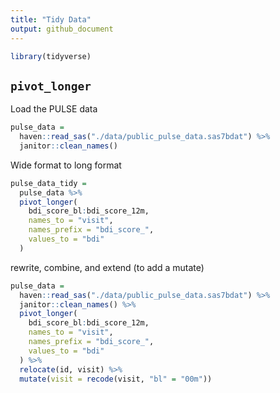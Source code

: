 ```yaml
---
title: "Tidy Data"
output: github_document
---
```


```r
library(tidyverse)
```


## `pivot_longer`

Load the PULSE data

```r
pulse_data = 
  haven::read_sas("./data/public_pulse_data.sas7bdat") %>% 
  janitor::clean_names()
```

Wide format to long format

```r
pulse_data_tidy = 
  pulse_data %>% 
  pivot_longer(
    bdi_score_bl:bdi_score_12m,
    names_to = "visit",
    names_prefix = "bdi_score_",
    values_to = "bdi"
  )
```

rewrite, combine, and extend (to add a mutate)

```r
pulse_data = 
  haven::read_sas("./data/public_pulse_data.sas7bdat") %>% 
  janitor::clean_names() %>% 
  pivot_longer(
    bdi_score_bl:bdi_score_12m,
    names_to = "visit",
    names_prefix = "bdi_score_",
    values_to = "bdi"
  ) %>%
  relocate(id, visit) %>% 
  mutate(visit = recode(visit, "bl" = "00m"))
```








